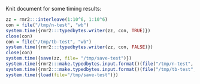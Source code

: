 Knit document for some timing results:

```r
zz = rmr2:::interleave(1:10^6, 1:10^6)
con = file("/tmp/n-test", "wb")
system.time({rmr2:::typedbytes.writer(zz, con, TRUE)})
close(con)
con = file("/tmp/tb-test", "wb")
system.time({rmr2:::typedbytes.writer(zz, con, FALSE)})
close(con)
system.time({save(zz, file= "/tmp/save-test")})
system.time({rmr2:::make.typedbytes.input.format()(file("/tmp/n-test", "rb"), 10^6)})
system.time({rmr2:::make.typedbytes.input.format()(file("/tmp/tb-test", "rb"), 10^6)})
system.time({load(file="/tmp/save-test")})
```